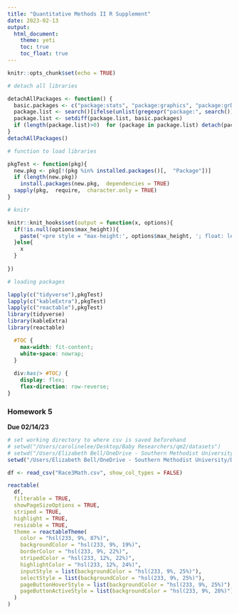 ```yaml
---
title: "Quantitative Methods II R Supplement"
date: 2023-02-13
output: 
  html_document: 
    theme: yeti 
    toc: true
    toc_float: true
---
```


```r
knitr::opts_chunk$set(echo = TRUE)

# detach all libraries

detachAllPackages <- function() {
  basic.packages <- c("package:stats", "package:graphics", "package:grDevices", "package:utils", "package:datasets", "package:methods", "package:base")
  package.list <- search()[ifelse(unlist(gregexpr("package:", search()))==1, TRUE, FALSE)]
  package.list <- setdiff(package.list, basic.packages)
  if (length(package.list)>0)  for (package in package.list) detach(package,  character.only=TRUE)
}
detachAllPackages()

# function to load libraries

pkgTest <- function(pkg){
  new.pkg <- pkg[!(pkg %in% installed.packages()[,  "Package"])]
  if (length(new.pkg)) 
    install.packages(new.pkg,  dependencies = TRUE)
  sapply(pkg,  require,  character.only = TRUE)
}

# knitr

knitr::knit_hooks$set(output = function(x, options){
  if(!is.null(options$max_height)){
    paste('<pre style = "max-height:', options$max_height, '; float: left; width: 910px; overflow-y: auto;">', x, "</pre>", sep = "")
  }else{
    x
  }
  
})

# loading packages 

lapply(c("tidyverse"),pkgTest)
lapply(c("kableExtra"),pkgTest)
lapply(c("reactable"),pkgTest)
library(tidyverse)
library(kableExtra)
library(reactable)
```

```css
  #TOC {
    max-width: fit-content;
    white-space: nowrap;
  }
  
  div:has(> #TOC) {
    display: flex;
    flex-direction: row-reverse;
}
```

### Homework 5
**Due 02/14/23**

```r
# set working directory to where csv is saved beforehand
# setwd("/Users/carolinelee/Desktop/Baby Researchers/qm2/datasets")
# setwd("/Users/Elizabeth Bell/OneDrive - Southern Methodist University/Desktop/baby-researchers/qm2/datasets")
setwd("/Users/Elizabeth Bell/OneDrive - Southern Methodist University/Desktop/baby-researchers/qm2/datasets")

df <- read_csv("Race3Math.csv", show_col_types = FALSE)
```

```r
reactable(
  df, 
  filterable = TRUE,
  showPageSizeOptions = TRUE, 
  striped = TRUE, 
  highlight = TRUE,
  resizable = TRUE,
  theme = reactableTheme(
    color = "hsl(233, 9%, 87%)",
    backgroundColor = "hsl(233, 9%, 19%)",
    borderColor = "hsl(233, 9%, 22%)",
    stripedColor = "hsl(233, 12%, 22%)",
    highlightColor = "hsl(233, 12%, 24%)",
    inputStyle = list(backgroundColor = "hsl(233, 9%, 25%)"),
    selectStyle = list(backgroundColor = "hsl(233, 9%, 25%)"),
    pageButtonHoverStyle = list(backgroundColor = "hsl(233, 9%, 25%)"),
    pageButtonActiveStyle = list(backgroundColor = "hsl(233, 9%, 28%)")
  )
)
```


